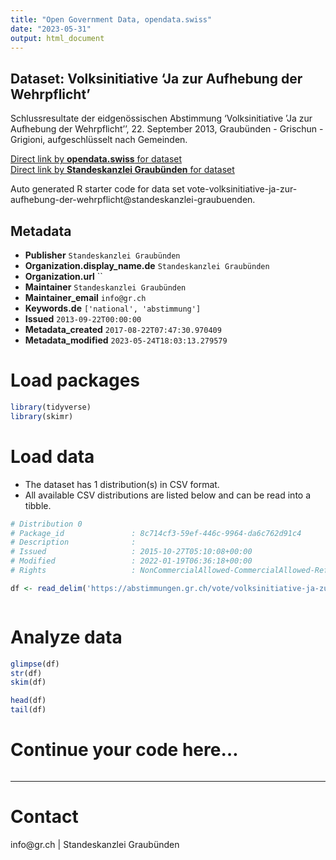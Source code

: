 ```yaml
---
title: "Open Government Data, opendata.swiss"
date: "2023-05-31"
output: html_document
---
```


## Dataset: Volksinitiative 'Ja zur Aufhebung der Wehrpflicht'

Schlussresultate der eidgenössischen Abstimmung 'Volksinitiative 'Ja zur Aufhebung der Wehrpflicht'', 22. September 2013, Graubünden - Grischun - Grigioni, aufgeschlüsselt nach Gemeinden.

[Direct link by **opendata.swiss** for dataset](https://opendata.swiss/de/dataset/volksinitiative-ja-zur-aufhebung-der-wehrpflicht)<br>
[Direct link by **Standeskanzlei Graubünden** for dataset](https://abstimmungen.gr.ch/vote/volksinitiative-ja-zur-aufhebung-der-wehrpflicht/data)

Auto generated R starter code for data set vote-volksinitiative-ja-zur-aufhebung-der-wehrpflicht@standeskanzlei-graubuenden.

## Metadata

- **Publisher** `Standeskanzlei Graubünden`
- **Organization.display_name.de** `Standeskanzlei Graubünden`
- **Organization.url** ``
- **Maintainer** `Standeskanzlei Graubünden`
- **Maintainer_email** `info@gr.ch`
- **Keywords.de** `['national', 'abstimmung']`
- **Issued** `2013-09-22T00:00:00`
- **Metadata_created** `2017-08-22T07:47:30.970409`
- **Metadata_modified** `2023-05-24T18:03:13.279579`


# Load packages

```r

library(tidyverse)
library(skimr)

```

# Load data

-   The dataset has 1 distribution(s) in CSV format.
-   All available CSV distributions are listed below and can be read into a tibble.

```r

# Distribution 0
# Package_id               : 8c714cf3-59ef-446c-9964-da6c762d91c4
# Description              : 
# Issued                   : 2015-10-27T05:10:08+00:00
# Modified                 : 2022-01-19T06:36:18+00:00
# Rights                   : NonCommercialAllowed-CommercialAllowed-ReferenceRequired

df <- read_delim('https://abstimmungen.gr.ch/vote/volksinitiative-ja-zur-aufhebung-der-wehrpflicht/data-csv')



```

# Analyze data

```r

glimpse(df)
str(df)
skim(df)

head(df)
tail(df)

```

# Continue your code here...

```r

```

------------------------------------------------------------------------

# Contact

info@gr.ch | Standeskanzlei Graubünden
